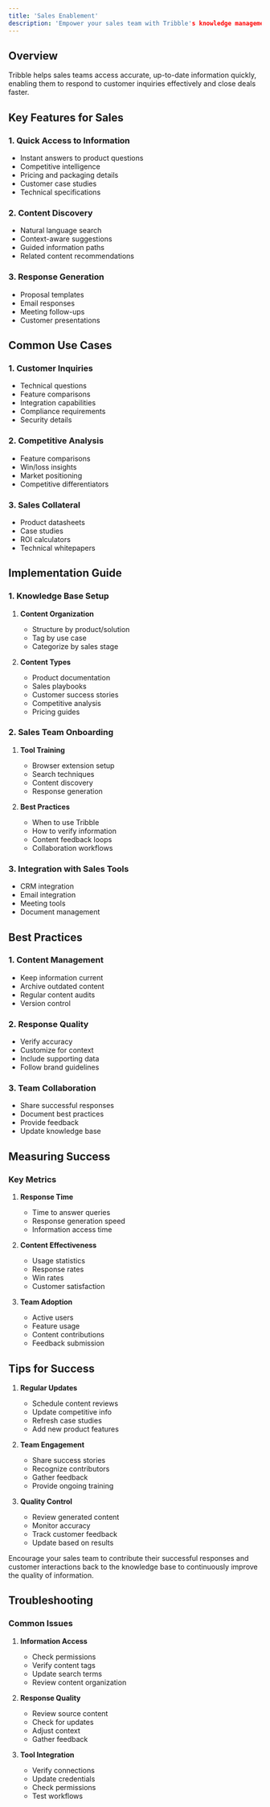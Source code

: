 ```yaml
---
title: 'Sales Enablement'
description: 'Empower your sales team with Tribble's knowledge management capabilities'
---
```

## Overview

Tribble helps sales teams access accurate, up-to-date information quickly, enabling them to respond to customer inquiries effectively and close deals faster.

## Key Features for Sales

### 1. Quick Access to Information
- Instant answers to product questions
- Competitive intelligence
- Pricing and packaging details
- Customer case studies
- Technical specifications

### 2. Content Discovery
- Natural language search
- Context-aware suggestions
- Guided information paths
- Related content recommendations

### 3. Response Generation
- Proposal templates
- Email responses
- Meeting follow-ups
- Customer presentations

## Common Use Cases

### 1. Customer Inquiries
- Technical questions
- Feature comparisons
- Integration capabilities
- Compliance requirements
- Security details

### 2. Competitive Analysis
- Feature comparisons
- Win/loss insights
- Market positioning
- Competitive differentiators

### 3. Sales Collateral
- Product datasheets
- Case studies
- ROI calculators
- Technical whitepapers

## Implementation Guide

### 1. Knowledge Base Setup
1. **Content Organization**
   - Structure by product/solution
   - Tag by use case
   - Categorize by sales stage

2. **Content Types**
   - Product documentation
   - Sales playbooks
   - Customer success stories
   - Competitive analysis
   - Pricing guides

### 2. Sales Team Onboarding
1. **Tool Training**
   - Browser extension setup
   - Search techniques
   - Content discovery
   - Response generation

2. **Best Practices**
   - When to use Tribble
   - How to verify information
   - Content feedback loops
   - Collaboration workflows

### 3. Integration with Sales Tools
- CRM integration
- Email integration
- Meeting tools
- Document management

## Best Practices

### 1. Content Management
- Keep information current
- Archive outdated content
- Regular content audits
- Version control

### 2. Response Quality
- Verify accuracy
- Customize for context
- Include supporting data
- Follow brand guidelines

### 3. Team Collaboration
- Share successful responses
- Document best practices
- Provide feedback
- Update knowledge base

## Measuring Success

### Key Metrics
1. **Response Time**
   - Time to answer queries
   - Response generation speed
   - Information access time

2. **Content Effectiveness**
   - Usage statistics
   - Response rates
   - Win rates
   - Customer satisfaction

3. **Team Adoption**
   - Active users
   - Feature usage
   - Content contributions
   - Feedback submission

## Tips for Success

1. **Regular Updates**
   - Schedule content reviews
   - Update competitive info
   - Refresh case studies
   - Add new product features

2. **Team Engagement**
   - Share success stories
   - Recognize contributors
   - Gather feedback
   - Provide ongoing training

3. **Quality Control**
   - Review generated content
   - Monitor accuracy
   - Track customer feedback
   - Update based on results

<Note>
Encourage your sales team to contribute their successful responses and customer interactions back to the knowledge base to continuously improve the quality of information.
</Note>

## Troubleshooting

### Common Issues

1. **Information Access**
   - Check permissions
   - Verify content tags
   - Update search terms
   - Review content organization

2. **Response Quality**
   - Review source content
   - Check for updates
   - Adjust context
   - Gather feedback

3. **Tool Integration**
   - Verify connections
   - Update credentials
   - Check permissions
   - Test workflows 